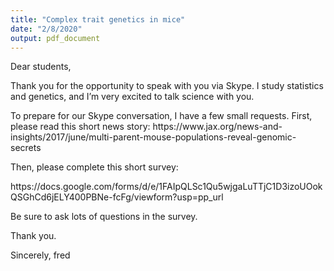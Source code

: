 ```yaml
---
title: "Complex trait genetics in mice"
date: "2/8/2020"
output: pdf_document
---
```


Dear students,

Thank you for the opportunity to speak with you via Skype. I study statistics and genetics,
and I'm very excited to talk science with you.

To prepare for our Skype conversation, I have a few small requests. First, please read this short news story: https://www.jax.org/news-and-insights/2017/june/multi-parent-mouse-populations-reveal-genomic-secrets


Then, please complete this short survey:

https://docs.google.com/forms/d/e/1FAIpQLSc1Qu5wjgaLuTTjC1D3izoUOokQSGhCd6jELY400PBNe-fcFg/viewform?usp=pp_url

Be sure to ask lots of questions in the survey.

Thank you.

Sincerely,
fred
